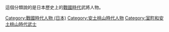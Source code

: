 {{细分}}

這個分類說的是日本歷史上的[[戰國時代_(日本)|戰國時代]]武將人物。

[[Category:戰國時代人物_(日本)|Category:戰國時代人物 (日本)]]
[[Category:安土桃山時代人物|Category:安土桃山時代人物]]
[[Category:室町和安土桃山時代武士|Category:室町和安土桃山時代武士]]